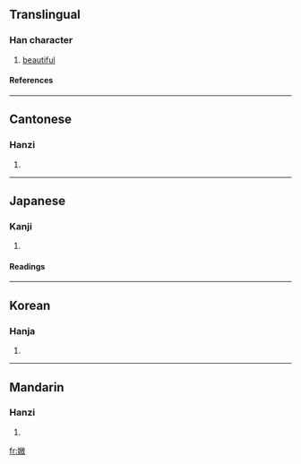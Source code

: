 ==Translingual==
===Han character===
{{Han char|rn=38|rad=女|as=10|sn=13|four=4844<sub>0</sub>|canj=女山山大 (VUUK)}}
# [[beautiful]]
====References====
{{Han ref|kx=0268.140|dkj=06582|hdz=21071.210|uh=5ABA|ud=23226|bh=DCF6|bd=56566}}
----
==Cantonese==
===Hanzi===
{{yue-hanzi|jyut=|y=mei5}}
# {{defn|Cantonese}}
----
==Japanese==
===Kanji===
{{ja-kanji|grade=|rs=女10}}
# {{defn|Japanese}} 
====Readings====
{{ja-readings|on=[[び]] (bi), [[み]] (mi)|kun=[[よい]] (yoi), [[うつくしい]] (utsukushii)}}
----
==Korean==
===Hanja===
{{ko-hanja|hangeul=미|rv=mi|mr=mi}}
# {{defn|Korean}}
----
==Mandarin==
===Hanzi===
{{cmn-hanzi|pin=[[měi]] (mei3)|wg=mei<sup>3</sup>}}
# {{defn|Mandarin}}

[[fr:媺]]
